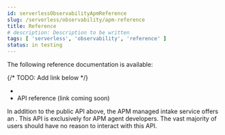 ```yaml
---
id: serverlessObservabilityApmReference
slug: /serverless/observability/apm-reference
title: Reference
# description: Description to be written
tags: [ 'serverless', 'observability', 'reference' ]
status: in testing
---
```


<p><DocBadge template="technical preview" /></p>

The following reference documentation is available:

{/* TODO: Add link below */}
* <DocLink id="serverlessObservabilityApmKibanaSettings" text="Settings reference"/>
* API reference (link coming soon)

In addition to the public API above, the APM managed intake service offers an
<DocLink id="serverlessObservabilityApmServerApi" text="event intake API"/>.
This API is exclusively for APM agent developers. The vast majority of users should have no reason to interact with this API.
